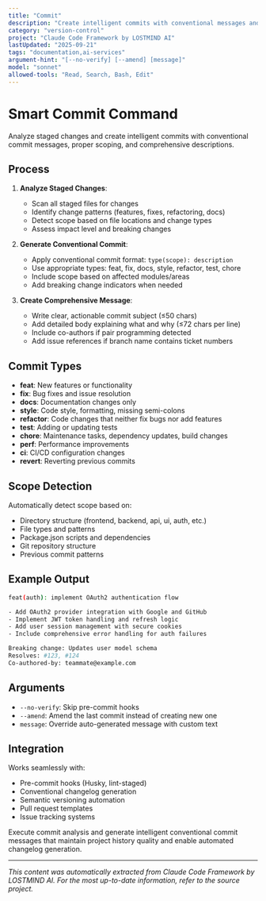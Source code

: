 ```yaml
---
title: "Commit"
description: "Create intelligent commits with conventional messages and automatic change analysis"
category: "version-control"
project: "Claude Code Framework by LOSTMIND AI"
lastUpdated: "2025-09-21"
tags: "documentation,ai-services"
argument-hint: "[--no-verify] [--amend] [message]"
model: "sonnet"
allowed-tools: "Read, Search, Bash, Edit"
---
```


# Smart Commit Command

Analyze staged changes and create intelligent commits with conventional commit messages, proper scoping, and comprehensive descriptions.

## Process

1. **Analyze Staged Changes**:
   - Scan all staged files for changes
   - Identify change patterns (features, fixes, refactoring, docs)
   - Detect scope based on file locations and change types
   - Assess impact level and breaking changes

2. **Generate Conventional Commit**:
   - Apply conventional commit format: `type(scope): description`
   - Use appropriate types: feat, fix, docs, style, refactor, test, chore
   - Include scope based on affected modules/areas
   - Add breaking change indicators when needed

3. **Create Comprehensive Message**:
   - Write clear, actionable commit subject (≤50 chars)
   - Add detailed body explaining what and why (≤72 chars per line)
   - Include co-authors if pair programming detected
   - Add issue references if branch name contains ticket numbers

## Commit Types

- **feat**: New features or functionality
- **fix**: Bug fixes and issue resolution  
- **docs**: Documentation changes only
- **style**: Code style, formatting, missing semi-colons
- **refactor**: Code changes that neither fix bugs nor add features
- **test**: Adding or updating tests
- **chore**: Maintenance tasks, dependency updates, build changes
- **perf**: Performance improvements
- **ci**: CI/CD configuration changes
- **revert**: Reverting previous commits

## Scope Detection

Automatically detect scope based on:
- Directory structure (frontend, backend, api, ui, auth, etc.)
- File types and patterns
- Package.json scripts and dependencies
- Git repository structure
- Previous commit patterns

## Example Output

```bash
feat(auth): implement OAuth2 authentication flow

- Add OAuth2 provider integration with Google and GitHub
- Implement JWT token handling and refresh logic
- Add user session management with secure cookies
- Include comprehensive error handling for auth failures

Breaking change: Updates user model schema
Resolves: #123, #124
Co-authored-by: teammate@example.com
```

## Arguments

- `--no-verify`: Skip pre-commit hooks
- `--amend`: Amend the last commit instead of creating new one
- `message`: Override auto-generated message with custom text

## Integration

Works seamlessly with:
- Pre-commit hooks (Husky, lint-staged)
- Conventional changelog generation
- Semantic versioning automation
- Pull request templates
- Issue tracking systems

Execute commit analysis and generate intelligent conventional commit messages that maintain project history quality and enable automated changelog generation.

---
*This content was automatically extracted from Claude Code Framework by LOSTMIND AI. For the most up-to-date information, refer to the source project.*
